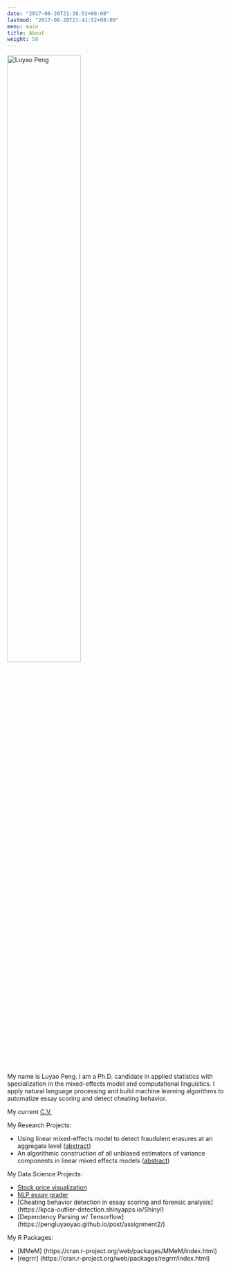 ```yaml
---
date: "2017-08-20T21:38:52+08:00"
lastmod: "2017-08-28T21:41:52+08:00"
menu: main
title: About
weight: 50
---
```


<img src="/my_pic.jpg" alt="Luyao Peng" width="58%" height="60%">
 
My name is Luyao Peng. I am a Ph.D. candidate in applied statistics with specialization in the mixed-effects model and computational linguistics. I apply natural language processing and build machine learning algorithms to automatize essay scoring and detect cheating behavior. 

My current <a href="https://pengluyaoyao.github.io/Resume_Luyao_Peng.pdf" target="_blank">C.V.</a>

My Research Projects:

* Using linear mixed-effects model to detect fraudulent erasures at an aggregate level (<a href="https://pengluyaoyao.github.io/post/using-linear-mixed-effects-model-to-detect-fraudulent-erasures-at-an-aggregate-level">abstract</a>)
* An algorithmic construction of all unbiased estimators of variance components in linear mixed effects models (<a href="https://pengluyaoyao.github.io/post/dissertation">abstract</a>)

My Data Science Projects:

* [Stock price visualization](https://luyao-tdi-milestone.herokuapp.com/)
* [NLP essay grader](https://easygrader.herokuapp.com/)
* [Cheating behavior detection in essay scoring and forensic analysis] (https://kpca-outlier-detection.shinyapps.io/Shiny/)
* [Dependency Parsing w/ Tensorflow] (https://pengluyaoyao.github.io/post/assignment2/)

My R Packages:

* [MMeM] (https://cran.r-project.org/web/packages/MMeM/index.html)
* [regrrr] (https://cran.r-project.org/web/packages/regrrr/index.html)


